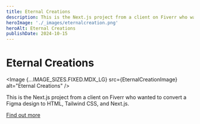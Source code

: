 ```yaml
---
title: Eternal Creations
description: This is the Next.js project from a client on Fiverr who wanted to convert a Figma design to HTML, Tailwind CSS, and Next.js.
heroImage: './_images/eternalcreation.png'
heroAlt: Eternal Creations
publishDate: 2024-10-15
---
```





# Eternal Creations

<Image {...IMAGE_SIZES.FIXED.MDX_LG} src={EternalCreationImage} alt="Eternal Creations" />

This is the Next.js project from a client on Fiverr who wanted to convert a Figma design to HTML, Tailwind CSS, and Next.js.

[Find out more](https://eternalcreations.games/)
